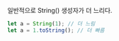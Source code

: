 일반적으로 String() 생성자가 더 느리다.

```typescript
let a = String(1); // 더 느림
let a = 1.toString(); // 더 빠름
```